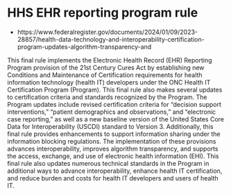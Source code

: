 # HHS EHR reporting program rule 

- https://www.federalregister.gov/documents/2024/01/09/2023-28857/health-data-technology-and-interoperability-certification-program-updates-algorithm-transparency-and

This final rule implements the Electronic Health Record (EHR) Reporting Program provision of the 21st Century Cures Act by establishing new Conditions and Maintenance of Certification requirements for health information technology (health IT) developers under the ONC Health IT Certification Program (Program). This final rule also makes several updates to certification criteria and standards recognized by the Program. The Program updates include revised certification criteria for “decision support interventions,” “patient demographics and observations,” and “electronic case reporting,” as well as a new baseline version of the United States Core Data for Interoperability (USCDI) standard to Version 3. Additionally, this final rule provides enhancements to support information sharing under the information blocking regulations. The implementation of these provisions advances interoperability, improves algorithm transparency, and supports the access, exchange, and use of electronic health information (EHI). This final rule also updates numerous technical standards in the Program in additional ways to advance interoperability, enhance health IT certification, and reduce burden and costs for health IT developers and users of health IT.